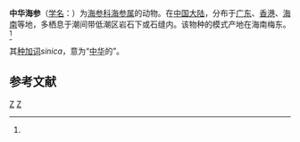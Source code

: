 {{Speciesbox
| taxon = Holothuria sinica
| authority = Liao, 1980<ref name='id12662'>{{cite web| url =http://www.bioinfo.cn/db05/BjdwSpecies.php?action=view&id=12662| title =中华海参| work =《中国动物物种编目数据库》| publisher =中国科学院微生物研究所| author =中国科学院动物研究所| accessdate =2009-04-28| deadurl =yes| archiveurl =https://web.archive.org/web/20160305104005/http://www.bioinfo.cn/db05/BjdwSpecies.php?action=view&id=12662| archivedate =2016-03-05}}</ref>
}}

'''中华海参'''（[[学名|学名]]：{{lang|la|''Holothuria sinica''}}）为[[海参科|海参科]][[海参属|海参属]]的动物。在[[中国大陆|中国大陆]]，分布于[[广东|广东]]、[[香港|香港]]、[[海南|海南]]等地，多栖息于潮间带低潮区岩石下或石缝内。该物种的模式产地在海南梅东。<ref name='id12662'/>

其[[种加词|种加词]]''sinica''，意为“[[中华|中华]]的”。

== 参考文献 ==
{{reflist}}

{{Taxonbar|from=Q4033718}}

[[Category:海参属|Z]]
[[Category:1980年描述的动物|Z]]


{{海参小作品}}